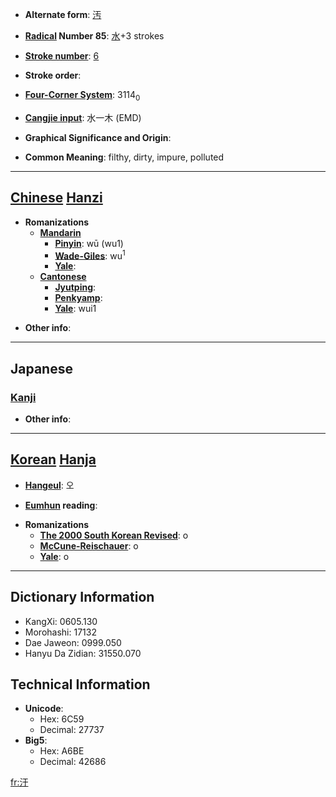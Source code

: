 * '''Alternate form''': [[汚]]

* '''[[Wiktionary:Chinese radical index| Radical]] Number 85''': [[Wiktionary:Chinese radical index 水|水]]+3 strokes

* '''[[Wiktionary:Chinese total strokes index|Stroke number]]''': [[Wiktionary:Chinese total strokes index 6|6]]

* '''Stroke order''': 

* '''[[Wiktionary:Chinese four corner index|Four-Corner System]]''': 3114<sub>0</sub>

* '''[[Wiktionary:Chinese Cangjie index|Cangjie input]]''': 水一木 (EMD)

* '''Graphical Significance and Origin''': 

* '''Common Meaning''': filthy, dirty, impure, polluted

----

== [[Chinese]] [[Hanzi]] ==

* '''Romanizations'''
** '''[[Mandarin]]'''
*** '''[[Pinyin]]''': wū (wu1)
*** '''[[Wade-Giles]]''': wu<sup>1</sup>
*** '''[[Yale]]''': 
** '''[[Cantonese]]'''
*** '''[[Jyutping]]''':
*** '''[[Penkyamp]]''': 
*** '''[[Yale]]''': wui1

* '''Other info''': 

----

==Japanese==
===[[Kanji]]===
{{kanji|on readings=[[お]] (o)
|kun readings=[[けがあす]] (kegaasu), [[けがあれる]] (kegaareru), [[とごおす]] (togoosu), [[けがあれるけがあるわしい]] (kegaarerukegaaruwashii)
}}

* '''Other info''':  

----

== [[Korean]] [[Hanja]] ==

* '''[[Hangeul]]''': 오

* '''[[Eumhun]] reading''': 

* '''Romanizations'''
** '''[[The 2000 South Korean Revised Romanization|The 2000 South Korean Revised]]''': o
** '''[[McCune-Reischauer]]''': o
** '''[[Yale]]''': o

----

== Dictionary Information ==

* KangXi: 0605.130
* Morohashi: 17132
* Dae Jaweon: 0999.050
* Hanyu Da Zidian: 31550.070

== Technical Information ==

* '''Unicode''':
** Hex: 6C59
** Decimal: 27737
* '''Big5''':
** Hex: A6BE
** Decimal: 42686

[[fr:汙]]